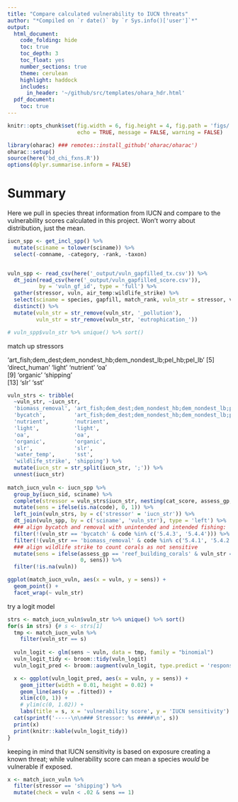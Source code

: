 ```yaml
---
title: "Compare calculated vulnerability to IUCN threats"
author: "*Compiled on `r date()` by `r Sys.info()['user']`*"
output: 
  html_document:
    code_folding: hide
    toc: true
    toc_depth: 3
    toc_float: yes
    number_sections: true
    theme: cerulean
    highlight: haddock
    includes: 
      in_header: '~/github/src/templates/ohara_hdr.html'
  pdf_document:
    toc: true
---
```


``` r

knitr::opts_chunk$set(fig.width = 6, fig.height = 4, fig.path = 'figs/',
                      echo = TRUE, message = FALSE, warning = FALSE)

library(oharac) ### remotes::install_github('oharac/oharac')
oharac::setup()
source(here('bd_chi_fxns.R'))
options(dplyr.summarise.inform = FALSE) 

```

# Summary

Here we pull in species threat information from IUCN and compare to the vulnerability scores calculated in this project.  Won't worry about distribution, just the mean.

```r
iucn_spp <- get_incl_spp() %>%
  mutate(sciname = tolower(sciname)) %>%
  select(-comname, -category, -rank, -taxon)


vuln_spp <- read_csv(here('_output/vuln_gapfilled_tx.csv')) %>%
  dt_join(read_csv(here('_output/vuln_gapfilled_score.csv')), 
          by = 'vuln_gf_id', type = 'full') %>%
  gather(stressor, vuln, air_temp:wildlife_strike) %>%
  select(sciname = species, gapfill, match_rank, vuln_str = stressor, vuln) %>%
  distinct() %>%
  mutate(vuln_str = str_remove(vuln_str, '_pollution'),
         vuln_str = str_remove(vuln_str, 'eutrophication_'))

# vuln_spp$vuln_str %>% unique() %>% sort()
```

match up stressors

'art_fish;dem_dest;dem_nondest_hb;dem_nondest_lb;pel_hb;pel_lb'
 [5] 'direct_human'   'light'          'nutrient'       'oa'            
 [9] 'organic'        'shipping'      
[13] 'slr'            'sst'

```r
vuln_strs <- tribble(
  ~vuln_str, ~iucn_str,
  'biomass_removal', 'art_fish;dem_dest;dem_nondest_hb;dem_nondest_lb;pel_hb;pel_lb',
  'bycatch',         'art_fish;dem_dest;dem_nondest_hb;dem_nondest_lb;pel_hb;pel_lb',
  'nutrient',        'nutrient',
  'light',           'light',
  'oa',              'oa',
  'organic',         'organic',
  'slr',             'slr',
  'water_temp',      'sst',
  'wildlife_strike', 'shipping') %>%
  mutate(iucn_str = str_split(iucn_str, ';')) %>%
  unnest(iucn_str)
  
match_iucn_vuln <- iucn_spp %>%
  group_by(iucn_sid, sciname) %>%
  complete(stressor = vuln_strs$iucn_str, nesting(cat_score, assess_gp, desc)) %>%
  mutate(sens = ifelse(is.na(code), 0, 1)) %>%
  left_join(vuln_strs, by = c('stressor' = 'iucn_str')) %>%
  dt_join(vuln_spp, by = c('sciname', 'vuln_str'), type = 'left') %>%
  ### align bycatch and removal with unintended and intended fishing:
  filter(!(vuln_str == 'bycatch' & code %in% c('5.4.3', '5.4.4'))) %>%
  filter(!(vuln_str == 'biomass_removal' & code %in% c('5.4.1', '5.4.2'))) %>%
  ### align wildlife strike to count corals as not sensitive
  mutate(sens = ifelse(assess_gp == 'reef_building_corals' & vuln_str == 'wildlife_strike', 
                       0, sens)) %>%
  filter(!is.na(vuln))

ggplot(match_iucn_vuln, aes(x = vuln, y = sens)) +
  geom_point() +
  facet_wrap(~ vuln_str)
```
try a logit model
```r

strs <- match_iucn_vuln$vuln_str %>% unique() %>% sort()
for(s in strs) {# s <- strs[1]
  tmp <- match_iucn_vuln %>%
    filter(vuln_str == s)
  
  vuln_logit <- glm(sens ~ vuln, data = tmp, family = "binomial")
  vuln_logit_tidy <- broom::tidy(vuln_logit)
  vuln_logit_pred <- broom::augment(vuln_logit, type.predict = 'response')

  x <- ggplot(vuln_logit_pred, aes(x = vuln, y = sens)) +
    geom_jitter(width = 0.01, height = 0.02) +
    geom_line(aes(y = .fitted)) +
    xlim(c(0, 1)) +
    # ylim(c(0, 1.02)) +
    labs(title = s, x = 'vulnerability score', y = 'IUCN sensitivity')
  cat(sprintf('-----\n\n### Stressor: %s #####\n', s))
  print(x)
  print(knitr::kable(vuln_logit_tidy))
}
```

keeping in mind that IUCN sensitivity is based on exposure creating a known threat; while vulnerability score can mean a species *would* be vulnerable if exposed.

<!-- why a lot of wildlife_strike vuln = 0 sens = 1? aha, corals. -->
```r
x <- match_iucn_vuln %>%
  filter(stressor == 'shipping') %>%
  mutate(check = vuln < .02 & sens == 1)
```


